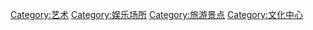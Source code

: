 [[Category:艺术|Category:艺术]]
[[Category:娱乐场所|Category:娱乐场所]]
[[Category:旅游景点|Category:旅游景点]]
[[Category:文化中心|Category:文化中心]]